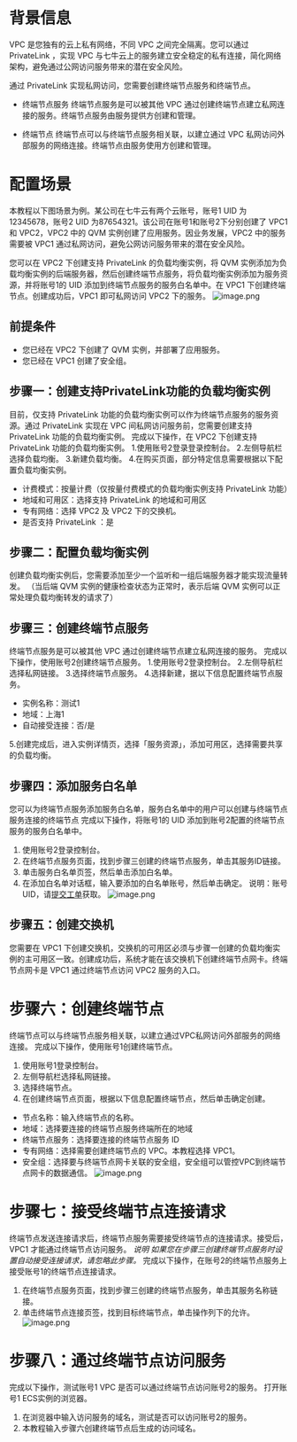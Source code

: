 # 背景信息
VPC 是您独有的云上私有网络，不同 VPC 之间完全隔离。您可以通过 PrivateLink ，实现 VPC 与七牛云上的服务建立安全稳定的私有连接，简化网络架构，避免通过公网访问服务带来的潜在安全风险。

通过 PrivateLink 实现私网访问，您需要创建终端节点服务和终端节点。
- 终端节点服务 
终端节点服务是可以被其他 VPC 通过创建终端节点建立私网连接的服务。终端节点服务由服务提供方创建和管理。

- 终端节点
终端节点可以与终端节点服务相关联，以建立通过 VPC 私网访问外部服务的网络连接。终端节点由服务使用方创建和管理。


# 配置场景
本教程以下图场景为例。某公司在七牛云有两个云账号，账号1 UID 为12345678，账号2 UID 为87654321。该公司在账号1和账号2下分别创建了 VPC1 和 VPC2，VPC2 中的 QVM 实例创建了应用服务。因业务发展，VPC2 中的服务需要被 VPC1 通过私网访问，避免公网访问服务带来的潜在安全风险。

您可以在 VPC2 下创建支持 PrivateLink 的负载均衡实例，将 QVM 实例添加为负载均衡实例的后端服务器，然后创建终端节点服务，将负载均衡实例添加为服务资源，并将账号1的 UID 添加到终端节点服务的服务白名单中。在 VPC1 下创建终端节点。创建成功后，VPC1 即可私网访问 VPC2 下的服务。
![image.png](https://dn-odum9helk.qbox.me/Fv9N7RN2RkSe7Zl7tgMnJkIJVK12)
## 前提条件
- 您已经在 VPC2 下创建了 QVM 实例，并部署了应用服务。
- 您已经在 VPC1 创建了安全组。

## 步骤一：创建支持PrivateLink功能的负载均衡实例
目前，仅支持 PrivateLink 功能的负载均衡实例可以作为终端节点服务的服务资源。通过 PrivateLink 实现在 VPC 间私网访问服务前，您需要创建支持 PrivateLink 功能的负载均衡实例。
完成以下操作，在 VPC2 下创建支持 PrivateLink 功能的负载均衡实例。
1.使用账号2登录登录控制台。
2.左侧导航栏选择负载均衡。
3.新建负载均衡。
4.在购买页面，部分特定信息需要根据以下配置负载均衡实例。
- 计费模式：按量计费（仅按量付费模式的负载均衡实例支持 PrivateLink 功能）
- 地域和可用区：选择支持 PrivateLink 的地域和可用区
- 专有网络：选择 VPC2 及 VPC2 下的交换机。
- 是否支持 PrivateLink ：是

## 步骤二：配置负载均衡实例
创建负载均衡实例后，您需要添加至少一个监听和一组后端服务器才能实现流量转发。
（当后端 QVM 实例的健康检查状态为正常时，表示后端 QVM 实例可以正常处理负载均衡转发的请求了）
## 步骤三：创建终端节点服务
终端节点服务是可以被其他 VPC 通过创建终端节点建立私网连接的服务。
完成以下操作，使用账号2创建终端节点服务。
1.使用账号2登录控制台。
2.左侧导航栏选择私网链接。
3.选择终端节点服务。
4.选择新建，据以下信息配置终端节点服务。
- 实例名称：测试1
- 地域：上海1
- 自动接受连接：否/是

5.创建完成后，进入实例详情页，选择「服务资源」，添加可用区，选择需要共享的负载均衡。
## 步骤四：添加服务白名单
您可以为终端节点服务添加服务白名单，服务白名单中的用户可以创建与终端节点服务连接的终端节点
完成以下操作，将账号1的 UID 添加到账号2配置的终端节点服务的服务白名单中。
1. 使用账号2登录控制台。
2. 在终端节点服务页面，找到步骤三创建的终端节点服务，单击其服务ID链接。
3. 单击服务白名单页签，然后单击添加白名单。
4. 在添加白名单对话框，输入要添加的白名单账号，然后单击确定。
说明：账号UID，请[提交工单](https://support.qiniu.com/tickets/new/form?category=%E5%85%B6%E4%BB%96%E7%B1%BB%E5%92%A8%E8%AF%A2&space=%E4%BA%91%E4%B8%BB%E6%9C%BA)获取。
![image.png](https://dn-odum9helk.qbox.me/FgQWnkPxHN28k-cllW_oIOQD4zOb)
## 步骤五：创建交换机
您需要在 VPC1 下创建交换机，交换机的可用区必须与步骤一创建的负载均衡实例的主可用区一致。创建成功后，系统才能在该交换机下创建终端节点网卡。终端节点网卡是 VPC1 通过终端节点访问 VPC2 服务的入口。

# 步骤六：创建终端节点
终端节点可以与终端节点服务相关联，以建立通过VPC私网访问外部服务的网络连接。
完成以下操作，使用账号1创建终端节点。
1. 使用账号1登录控制台。
2. 左侧导航栏选择私网链接。
3. 选择终端节点。
4. 在创建终端节点页面，根据以下信息配置终端节点，然后单击确定创建。
- 节点名称：输入终端节点的名称。
- 地域：选择要连接的终端节点服务终端所在的地域
- 终端节点服务：选择要连接的终端节点服务 ID
- 专有网络：选择需要创建终端节点的 VPC。本教程选择 VPC1。
- 安全组：选择要与终端节点网卡关联的安全组，安全组可以管控VPC到终端节点网卡的数据通信。
![image.png](https://dn-odum9helk.qbox.me/FhWAJEoXqsWn14UKPF1w0Qm_jLmn)
# 步骤七：接受终端节点连接请求
终端节点发送连接请求后，终端节点服务需要接受终端节点的连接请求。接受后，VPC1 才能通过终端节点访问服务。
*说明 如果您在步骤三创建终端节点服务时设置自动接受连接请求，请忽略此步骤。*
完成以下操作，在账号2的终端节点服务上接受账号1的终端节点连接请求。
1. 在终端节点服务页面，找到步骤三创建的终端节点服务，单击其服务名称链接。
2. 单击终端节点连接页签，找到目标终端节点，单击操作列下的允许。
![image.png](https://dn-odum9helk.qbox.me/FuNkbxKdDcJQ4U0xQ1YIzN7MRM3M)
# 步骤八：通过终端节点访问服务
完成以下操作，测试账号1 VPC 是否可以通过终端节点访问账号2的服务。
打开账号1 ECS实例的浏览器。
1. 在浏览器中输入访问服务的域名，测试是否可以访问账号2的服务。
2. 本教程输入步骤六创建终端节点后生成的访问域名。